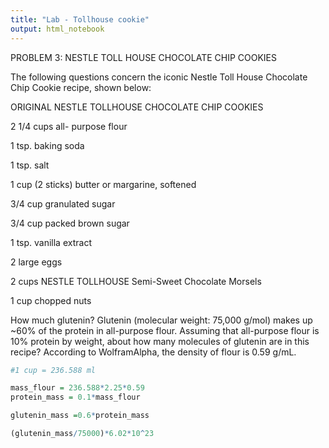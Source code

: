 ```yaml
---
title: "Lab - Tollhouse cookie"
output: html_notebook
---
```


PROBLEM 3: NESTLE TOLL HOUSE CHOCOLATE CHIP COOKIES

The following questions concern the iconic Nestle Toll House Chocolate Chip Cookie recipe, shown below:

ORIGINAL NESTLE TOLLHOUSE CHOCOLATE CHIP COOKIES

2 1/4 cups all- purpose flour

1 tsp. baking soda

1 tsp. salt

1 cup (2 sticks) butter or margarine, softened

3/4 cup granulated sugar

3/4 cup packed brown sugar

1 tsp. vanilla extract

2 large eggs

2 cups NESTLE TOLLHOUSE  Semi-Sweet Chocolate Morsels

1 cup chopped nuts

How much glutenin?
Glutenin (molecular weight: 75,000 g/mol) makes up ~60% of the protein in all-purpose flour. Assuming that all-purpose flour is 10% protein by weight, about how many molecules of glutenin are in this recipe? According to WolframAlpha, the density of flour is 0.59 g/mL.

```r
#1 cup = 236.588 ml

mass_flour = 236.588*2.25*0.59
protein_mass = 0.1*mass_flour

glutenin_mass =0.6*protein_mass

(glutenin_mass/75000)*6.02*10^23
```




